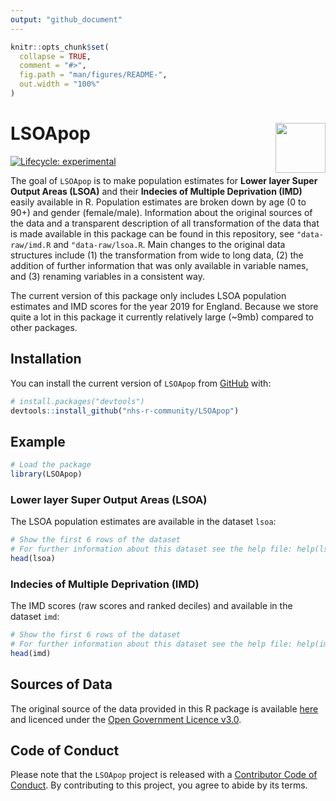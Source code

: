 ```yaml
---
output: "github_document"
---
```


<!-- README.md is generated from README.Rmd. Please edit that file -->

```r
knitr::opts_chunk$set(
  collapse = TRUE,
  comment = "#>",
  fig.path = "man/figures/README-",
  out.width = "100%"
)
```

# LSOApop <a href='https://nhsrcommunity.com/'><img src='man/figures/logo.png' align="right" height="80" /></a>

<!-- badges: start -->
[![Lifecycle: experimental](https://img.shields.io/badge/lifecycle-experimental-orange.svg)](https://lifecycle.r-lib.org/articles/stages.html#experimental)
<!-- badges: end -->

The goal of `LSOApop` is to make population estimates for **Lower layer Super Output Areas (LSOA)** and their **Indecies of Multiple Deprivation (IMD)** easily available in R.
Population estimates are broken down by age (0 to 90+) and gender (female/male).
Information about the original sources of the data and a transparent description of all transformation of the data that is made available in this package can be found in this repository, see `"data-raw/imd.R` and `"data-raw/lsoa.R`.
Main changes to the original data structures include (1) the transformation from wide to long data, (2) the addition of further information that was only available in variable names, and (3) renaming variables in a consistent way.

The current version of this package only includes LSOA population estimates and IMD scores for the year 2019 for England.
Because we store quite a lot in this package it currently relatively large (~9mb) compared to other packages.

## Installation

You can install the current version of `LSOApop` from [GitHub](https://github.com/nhs-r-community/LSOApop) with:

``` r
# install.packages("devtools")
devtools::install_github("nhs-r-community/LSOApop")
```

## Example

```r
# Load the package
library(LSOApop)
```

### Lower layer Super Output Areas (LSOA)

The LSOA population estimates are available in the dataset `lsoa`:

```r
# Show the first 6 rows of the dataset
# For further information about this dataset see the help file: help(lsoa)
head(lsoa)
```
### Indecies of Multiple Deprivation (IMD)

The IMD scores (raw scores and ranked deciles) and available in the dataset `imd`:

```r
# Show the first 6 rows of the dataset
# For further information about this dataset see the help file: help(imd)
head(imd)
```


## Sources of Data

The original source of the data provided in this R package is available [here](https://www.ons.gov.uk/peoplepopulationandcommunity/populationandmigration/populationestimates/datasets/lowersuperoutputareamidyearpopulationestimates) and licenced under the [Open Government Licence v3.0](http://www.nationalarchives.gov.uk/doc/open-government-licence/version/3/).


## Code of Conduct
  
Please note that the `LSOApop` project is released with a [Contributor Code of Conduct](https://contributor-covenant.org/version/2/0/CODE_OF_CONDUCT.html). 
By contributing to this project, you agree to abide by its terms.
